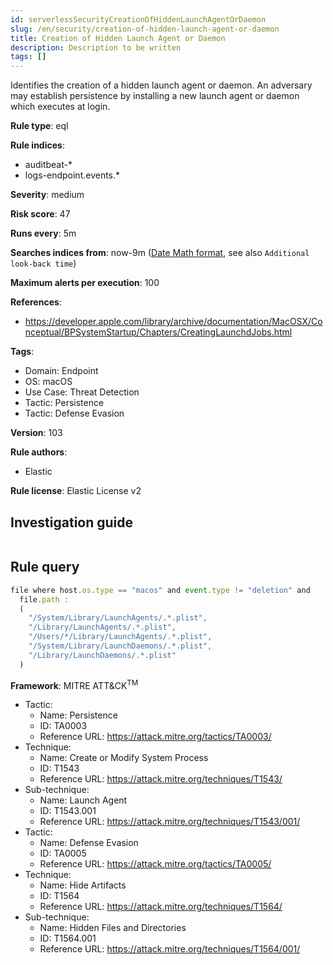 ```yaml
---
id: serverlessSecurityCreationOfHiddenLaunchAgentOrDaemon
slug: /en/security/creation-of-hidden-launch-agent-or-daemon
title: Creation of Hidden Launch Agent or Daemon
description: Description to be written
tags: []
---
```


<div id="creation-of-hidden-launch-agent-or-daemon"></div>

Identifies the creation of a hidden launch agent or daemon. An adversary may establish persistence by installing a new launch agent or daemon which executes at login.

**Rule type**: eql

**Rule indices**: 

* auditbeat-*
* logs-endpoint.events.*

**Severity**: medium

**Risk score**: 47

**Runs every**: 5m

**Searches indices from**: now-9m ([Date Math format](((ref))/common-options.html#date-math), see also <DocLink id="serverlessSecurityRulesUiCreate" section="set-the-rules-schedule">`Additional look-back time`</DocLink>)

**Maximum alerts per execution**: 100

**References**: 

* https://developer.apple.com/library/archive/documentation/MacOSX/Conceptual/BPSystemStartup/Chapters/CreatingLaunchdJobs.html

**Tags**: 

* Domain: Endpoint
* OS: macOS
* Use Case: Threat Detection
* Tactic: Persistence
* Tactic: Defense Evasion

**Version**: 103

**Rule authors**: 

* Elastic

**Rule license**: Elastic License v2

## Investigation guide

```markdown

```

## Rule query

```js
file where host.os.type == "macos" and event.type != "deletion" and
  file.path :
  (
    "/System/Library/LaunchAgents/.*.plist",
    "/Library/LaunchAgents/.*.plist",
    "/Users/*/Library/LaunchAgents/.*.plist",
    "/System/Library/LaunchDaemons/.*.plist",
    "/Library/LaunchDaemons/.*.plist"
  )

```

**Framework**: MITRE ATT&CK<sup>TM</sup>

* Tactic:
    * Name: Persistence
    * ID: TA0003
    * Reference URL: https://attack.mitre.org/tactics/TA0003/
* Technique:
    * Name: Create or Modify System Process
    * ID: T1543
    * Reference URL: https://attack.mitre.org/techniques/T1543/
* Sub-technique:
    * Name: Launch Agent
    * ID: T1543.001
    * Reference URL: https://attack.mitre.org/techniques/T1543/001/
* Tactic:
    * Name: Defense Evasion
    * ID: TA0005
    * Reference URL: https://attack.mitre.org/tactics/TA0005/
* Technique:
    * Name: Hide Artifacts
    * ID: T1564
    * Reference URL: https://attack.mitre.org/techniques/T1564/
* Sub-technique:
    * Name: Hidden Files and Directories
    * ID: T1564.001
    * Reference URL: https://attack.mitre.org/techniques/T1564/001/


